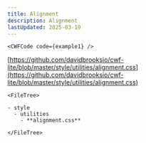 ```yaml
---
title: Alignment
description: Alignment
lastUpdated: 2025-03-19
---
```




<Tabs>
  <TabItem label="Overview" icon="puzzle">

    <CWFCode code={example1} />
  </TabItem>
  <TabItem label="Files" icon="list-format">

  [https://github.com/davidbrooksio/cwf-lite/blob/master/style/utilities/alignment.css](https://github.com/davidbrooksio/cwf-lite/blob/master/style/utilities/alignment.css)
  
    <FileTree>

    - style
      - utilities
        - **alignment.css**

    </FileTree>
  </TabItem>
  <TabItem label="Stylesheet" icon="open-book">
    <Code code={cssExample} lang="css" />
  </TabItem>
</Tabs>